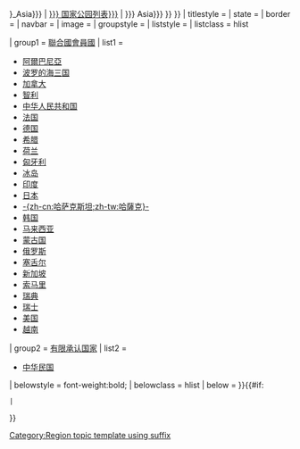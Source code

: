 {{Navbox
| name   = 国家公园列表
| title  = {{#if:{{{title|}}} | {{{title}}} | {{#ifexist:{{{1|{{{prefix|}}}}}}_Asia{{{2| {{{suffix|}}}}}} | [[{{{1|{{{prefix|}}}}}} 国家公园列表{{{2| {{{suffix|}}}}}}]] | {{{1|{{{prefix|}}}}}} Asia{{{2| {{{suffix|}}}}}} }} }}
| titlestyle = {{{titlestyle|}}}
| state  = {{{state<includeonly>|autocollapse</includeonly>}}}
| border = {{{border|}}}
| navbar = {{{navbar|}}}
| image  = {{{image|}}}
| groupstyle = {{{groupstyle|}}}
| liststyle = {{{liststyle|}}}
| listclass = hlist

| group1 = [[聯合國會員國列表|聯合國會員國]]
| list1  =
* [[阿爾巴尼亞國家公園列表|阿爾巴尼亞]]
* [[波罗的海三国国家公园列表|波罗的海三国]]
* [[加拿大国家公园列表|加拿大]]
* [[智利國家公園列表|智利]]
* [[中华人民共和国国家公园列表|中华人民共和国]]
* [[法国国家公园列表|法国]]
* [[德国国家公园列表|德国]]
* [[希腊国家公园|希腊]]
* [[荷兰国家公园列表|荷兰]]
* [[匈牙利國家公園列表|匈牙利]]
* [[冰島國家公園列表|冰岛]]
* [[印度国家公园列表|印度]]
* [[日本国立公园|日本]]
* [[哈萨克斯坦国家公园|-{zh-cn:哈萨克斯坦;zh-tw:哈薩克}-]]
* [[韩国国立公园列表|韩国]]
* [[马来西亚国家公园列表|马来西亚]]
* [[蒙古国家公园列表|蒙古国]]
* [[俄罗斯国家公园|俄罗斯]]
* [[塞舌爾國家公園列表|塞舌尔]]
* [[新加坡国家公园列表|新加坡]]
* [[索马里国家公园列表|索马里]]
* [[瑞典國家公園列表|瑞典]]
* [[瑞士国家公园|瑞士]]
* [[美国国家公园列表|美国]]
* [[越南国家公园列表|越南]]

| group2 = [[有限承认国家列表|有限承认国家]]
| list2  =
* [[中華民國國家公園|中华民国]]

| belowstyle = font-weight:bold;
| belowclass = hlist
| below = 
}}{{#if:{{{2|}}}{{{suffix|}}}

 |[[Category:Region topic template using suffix]]
}}<noinclude>
{{documentation}}
</noinclude>
